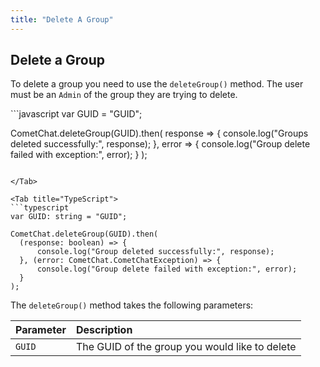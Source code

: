 ```yaml
---
title: "Delete A Group"
---
```




## Delete a Group

To delete a group you need to use the `deleteGroup()` method. The user must be an `Admin` of the group they are trying to delete.

<Tabs>
<Tab title="Delete Group">
```javascript
var GUID = "GUID";

CometChat.deleteGroup(GUID).then(
response => {
  console.log("Groups deleted successfully:", response);
}, error => {
  console.log("Group delete failed with exception:", error);
}
);
```

</Tab>

<Tab title="TypeScript">
```typescript
var GUID: string = "GUID";

CometChat.deleteGroup(GUID).then(
  (response: boolean) => {
      console.log("Group deleted successfully:", response);
  }, (error: CometChat.CometChatException) => {
      console.log("Group delete failed with exception:", error);
  }
);
```

</Tab>

</Tabs>

The `deleteGroup()` method takes the following parameters:

| Parameter | Description                                    |
| :--------- | :---------------------------------------------- |
| `GUID`    | The GUID of the group you would like to delete |
